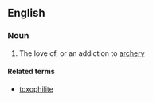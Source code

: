 ==English==

===Noun===
{{en-noun|-}}

# The love of, or an addiction to [[archery]]

====Related terms====
*[[toxophilite]]